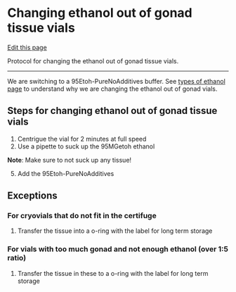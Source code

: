 # Changing ethanol out of gonad tissue vials

[Edit this page](https://github.com/DrK-Lo/lotterhoslabprotocols/edit/main/molecprot_gonad_buffer.qmd)

Protocol for changing the ethanol out of gonad tissue vials.

------------------------------------------------------------------------

We are switching to a 95Etoh-PureNoAdditives buffer.
See [types of ethanol page](https://github.com/DrK-Lo/lotterhoslabprotocols/blob/3689d797871137dc6ae6eedd4959b8365b184d0c/molecprot_etoh) to understand why we are changing the ethanol out of gonad vials.

## Steps for changing ethanol out of gonad tissue vials

1. Centrigue the vial for 2 minutes at full speed
2. Use a pipette to suck up the 95MGetoh ethanol

**Note**: Make sure to not suck up any tissue!

5. Add the 95Etoh-PureNoAdditives

## Exceptions

### For cryovials that do not fit in the certifuge

1. Transfer the tissue into a o-ring with the label for long term storage

### For vials with too much gonad and not enough ethanol (over 1:5 ratio)

1. Transfer the tissue in these to a o-ring with the label for long term storage
